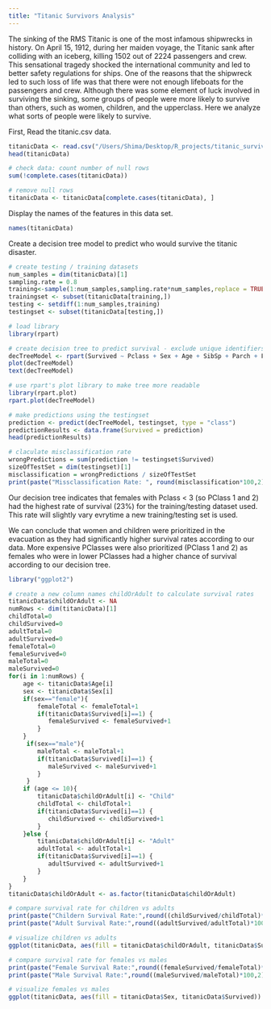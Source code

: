 ```yaml
---
title: "Titanic Survivors Analysis"
---
```

The sinking of the RMS Titanic is one of the most infamous shipwrecks in history. On April 15, 1912, during her maiden voyage, the Titanic sank after colliding with an iceberg, killing 1502 out of 2224 passengers and crew. This sensational tragedy shocked the international community and led to better
safety regulations for ships.
One of the reasons that the shipwreck led to such loss of life was that there were not enough lifeboats for the passengers and crew. Although there was some element of luck involved in surviving the sinking, some groups of people were more likely to survive than others, such as women, children, and the upperclass.
Here we analyze what sorts of people were likely to survive.  

First, Read the titanic.csv data.
```r
titanicData <- read.csv("/Users/Shima/Desktop/R_projects/titanic_survivors/titanic.csv", header = TRUE)
head(titanicData)

# check data: count number of null rows
sum(!complete.cases(titanicData)) 

# remove null rows
titanicData <- titanicData[complete.cases(titanicData), ]
```
Display the names of the features in this data set.
```r
names(titanicData)
```
Create a decision tree model to predict who would survive the titanic disaster.
```r
# create testing / training datasets
num_samples = dim(titanicData)[1]
sampling.rate = 0.8
training<-sample(1:num_samples,sampling.rate*num_samples,replace = TRUE)
trainingset <- subset(titanicData[training,])
testing <- setdiff(1:num_samples,training)
testingset <- subset(titanicData[testing,])

# load library
library(rpart)

# create decision tree to predict survival - exclude unique identifiers variables: passenger name, ticket number and cabin number 
decTreeModel <- rpart(Survived ~ Pclass + Sex + Age + SibSp + Parch + Fare + Embarked, data=trainingset, method="class")
plot(decTreeModel)
text(decTreeModel)

# use rpart's plot library to make tree more readable
library(rpart.plot)
rpart.plot(decTreeModel)

# make predictions using the testingset
prediction <- predict(decTreeModel, testingset, type = "class")
predictionResults <- data.frame(Survived = prediction)
head(predictionResults)

# claculate misclassification rate
wrongPredictions = sum(prediction != testingset$Survived) 
sizeOfTestSet = dim(testingset)[1]
misclassification = wrongPredictions / sizeOfTestSet
print(paste("Missclassification Rate: ", round(misclassification*100,2), "%"))
```
Our decision tree indicates that females with Pclass < 3 (so PClass 1 and 2) had the highest rate of survival (23%) for the training/testing dataset used. This rate will slightly vary evrytime a new training/testing set is used. 

We can conclude that women and children were prioritized in the evacuation as they had significantly higher survival rates according to our data. More expensive PClasses were also prioritized (PClass 1 and 2) as females who were in lower PClasses had a higher chance of survival according to our decision tree. 
```r
library("ggplot2")

# create a new column names childOrAdult to calculate survival rates
titanicData$childOrAdult <- NA
numRows <- dim(titanicData)[1]
childTotal=0
childSurvived=0
adultTotal=0
adultSurvived=0
femaleTotal=0
femaleSurvived=0
maleTotal=0
maleSurvived=0
for(i in 1:numRows) {
    age <- titanicData$Age[i] 
    sex <- titanicData$Sex[i]
    if(sex=="female"){
        femaleTotal <- femaleTotal+1
        if(titanicData$Survived[i]==1) {
           femaleSurvived <- femaleSurvived+1
        }
    }
     if(sex=="male"){
        maleTotal <- maleTotal+1
        if(titanicData$Survived[i]==1) {
           maleSurvived <- maleSurvived+1
        }
     }
    if (age <= 10){
        titanicData$childOrAdult[i] <- "Child"
        childTotal <- childTotal+1
        if(titanicData$Survived[i]==1) {
           childSurvived <- childSurvived+1
        }
    }else {
        titanicData$childOrAdult[i] <- "Adult"
        adultTotal <- adultTotal+1
        if(titanicData$Survived[i]==1) {
           adultSurvived <- adultSurvived+1
        }
    }
}
titanicData$childOrAdult <- as.factor(titanicData$childOrAdult)

# compare survival rate for children vs adults
print(paste("Childern Survival Rate:",round((childSurvived/childTotal)*100,2), "%"))
print(paste("Adult Survival Rate:",round((adultSurvived/adultTotal)*100,2), "%"))

# visualize children vs adults 
ggplot(titanicData, aes(fill = titanicData$childOrAdult, titanicData$Survived)) + geom_bar()+ guides(fill=guide_legend(title = NULL))+coord_flip() + labs(title = "Survival by Age", x = "Survived (0 or 1)", y = "Passengers")

# compare survival rate for females vs males
print(paste("Female Survival Rate:",round((femaleSurvived/femaleTotal)*100,2), "%"))
print(paste("Male Survival Rate:",round((maleSurvived/maleTotal)*100,2), "%"))

# visualize females vs males 
ggplot(titanicData, aes(fill = titanicData$Sex, titanicData$Survived)) + geom_bar()+ guides(fill=guide_legend(title = NULL))+coord_flip() + labs(title = "Survival by Gender", x = "Survived (0 or 1)", y = "Passengers")
```



